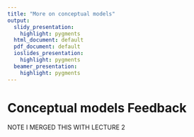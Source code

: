 ```yaml
---
title: "More on conceptual models"
output:
  slidy_presentation:
    highlight: pygments
  html_document: default
  pdf_document: default
  ioslides_presentation:
    highlight: pygments
  beamer_presentation:
    highlight: pygments
---
```

# Conceptual models Feedback


NOTE I MERGED THIS WITH LECTURE 2
